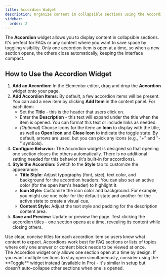 ```yaml
---
title: Accordion Widget
description: Organize content in collapsible sections using the Accordion widget for Elementor.
sidebar:
  order: 2
---
```



The **Accordion** widget allows you to display content in collapsible sections. It's perfect for FAQs or any content where you want to save space by toggling visibility. Only one accordion item is open at a time, so when a new section opens, the others close automatically, keeping the interface compact.

## How to Use the Accordion Widget

<Steps>

1. **Add an Accordion:** In the Elementor editor, drag and drop the **Accordion** widget onto your page.
2. **Add Accordion Items:** By default, a few accordion items will be present. You can add a new item by clicking **Add Item** in the content panel. For each item:
   - Set the **Title** - this is the header that users click on.
   - Enter the **Description** - this text will expand under the title when the item is opened. You can format this text or include links as needed.
   - *(Optional)* Choose icons for the item: an **Icon** to display with the title, as well as **Open Icon** and **Close Icon** to indicate the toggle state. By default, arrows are used, but you can pick any icons (e.g., "+" and "-" symbols).
3. **Configure Behavior:** The Accordion widget is designed so that opening one section closes the others automatically. There is no additional setting needed for this behavior (it's built-in for accordions).
4. **Style the Accordion:** Switch to the **Style** tab to customize the appearance:
   - **Title Style:** Adjust typography (font, size), text color, and background for the accordion headers. You can also set an active color (for the open item's header) to highlight it.
   - **Icon Style:** Customize the icon color and background. For example, you might use one color for the default state and another for the active state to create a visual cue.
   - **Content Style:** Adjust the text style and padding for the description content area.
5. **Save and Preview:** Update or preview the page. Test clicking the accordion titles - one section opens at a time, revealing its content while closing others.

</Steps>

<Aside type="tip">
Use clear, concise titles for each accordion item so users know what content to expect. Accordions work best for FAQ sections or lists of topics where only one answer or content block needs to be viewed at once.
</Aside>

<Aside>
The Accordion widget only allows one section open at a time by design. If you want multiple sections to stay open simultaneously, consider using the **Toggle** widget instead (available in Pro) - it's similar in setup but doesn't auto-collapse other sections when one is opened.
</Aside>